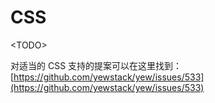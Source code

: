 # CSS

&lt;TODO&gt;

对适当的 CSS 支持的提案可以在这里找到：[https://github.com/yewstack/yew/issues/533](https://github.com/yewstack/yew/issues/533)
